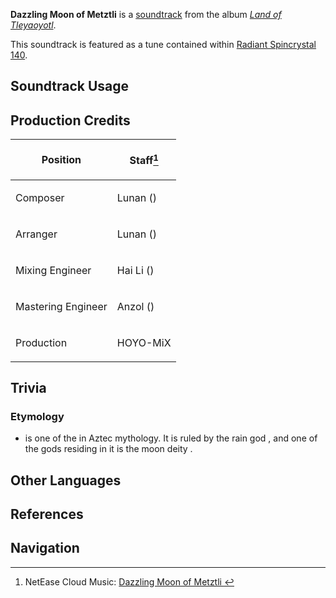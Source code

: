 {{Stub|production credits}}
{{Soundtrack Infobox
|image          = Land of Tleyaoyotl.png
|album          = Land of Tleyaoyotl
|disc           = 1
|number         = 21
|featured       = 
|featured2      = 
|featured3      = 
|featured_disc  = 
|featured_disc2 = 
|featured_disc3 = 
|youtube_id     = aTeCGVQME4s
|spotify_id     = 4LJ3QzfSc9IEO8T1TtjiZK
|previous       = Reverie of Pua Aloalo
|next           = Chimes on the Blue Shore
}}
'''Dazzling Moon of Metztli''' is a [[soundtrack]] from the album ''[[Land of Tleyaoyotl]]''.

This soundtrack is featured as a tune contained within [[Radiant Spincrystal 140]].

==Soundtrack Usage==
{{Soundtrack Usage
|location          = "People of the Springs"//night
|quest             = 
|domain            = 
|eventgameplay     = 
|special_displayed = 
|special           = 
|teapot            = 140
|mediaoriginal     =
}}
<!--
==Other Arrangements==
{{Files by Category Gallery|Media Using an Unreleased Arrangement of {{subst:#titleparts:{{subst:PAGENAME}}}} Soundtrack}}
-->
==Production Credits==
{| class="wikitable"
! Position
! Staff<ref>NetEase Cloud Music: [https://music.163.com/#/song?id=2635292780 Dazzling Moon of Metztli {{zh|流泉醉月}}]</ref>
|-
! Composer
| Lunan ({{zh|路南}})
|-
! Arranger
| Lunan ({{zh|路南}})
|-
! Mixing Engineer
| Hai Li ({{zh|李海}})
|-
! Mastering Engineer
| Anzol ({{zh|鸦雀有声}})
|-
! Production
| HOYO-MiX
|}

<!--
==Gallery==
<gallery>
</gallery>
-->
==Trivia==
===Etymology===
* {{w|Ilhuicatl-Meztli}} is one of the {{w|Thirteen Heavens}} in Aztec mythology. It is ruled by the rain god {{w|Tláloc}}, and one of the gods residing in it is the moon deity {{w|Metztli}}.

==Other Languages==
{{Other Languages
|en       = Dazzling Moon of Metztli
|zhs      = 流泉醉月
|zhs_rm   = 
|zht      = 流泉醉月
|zht_rm   = 
|zh_tl    = 
|ja       = メツトリの眩い月
|ja_rm    = Metsutori no Mabayui Tsuki
|ja_tl    = Dazzling Moon of Metztli
|ko       = Dazzling Moon of Metztli
|ko_tl    = 
|es       = Dazzling Moon of Metztli
|fr       = Dazzling Moon of Metztli
|ru       = Dazzling Moon of Metztli
|th       = Dazzling Moon of Metztli
|vi       = Ánh Trăng Của Metztli
|vi_tl    = 
|de       = Dazzling Moon of Metztli
|id       = Dazzling Moon of Metztli
|pt       = Lua Resplandecente de Metztli
|pt_tl    = 
|tr       = Dazzling Moon of Metztli
|it       = Dazzling Moon of Metztli
}}

==References==
{{Reflist}}

==Navigation==
{{Soundtrack Navbox|Land of Tleyaoyotl}}